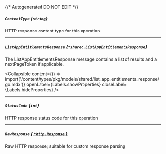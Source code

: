{/* Autogenerated DO NOT EDIT  */}

##### `ContentType` *{`string`}*
HTTP response content type for this operation

---
##### `ListAppEntitlementsResponse` *{`*shared.ListAppEntitlementsResponse`}*
The ListAppEntitlementsResponse message contains a list of results and a nextPageToken if applicable.

<Collapsible content={() => import('/content/types/pkg/models/shared/list_app_entitlements_response/go.mdx')} openLabel={Labels.showProperties} closeLabel={Labels.hideProperties} />


---
##### `StatusCode` *{`int`}*
HTTP response status code for this operation

---
##### `RawResponse` [*{ `*http.Response` }*](https://pkg.go.dev/net/http#Response)
Raw HTTP response; suitable for custom response parsing


